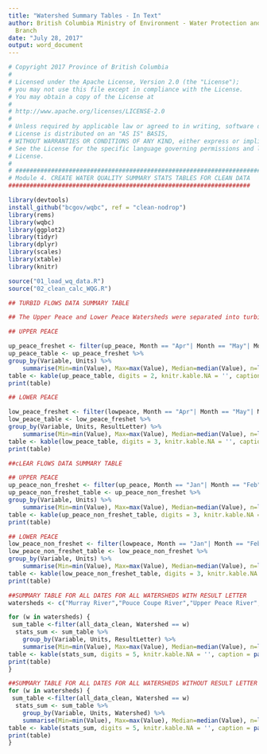 ```yaml
---
title: "Watershed Summary Tables - In Text"
author: British Columbia Ministry of Environment - Water Protection and Sustainability
  Branch
date: "July 28, 2017"
output: word_document
---
```


```r
# Copyright 2017 Province of British Columbia
# 
# Licensed under the Apache License, Version 2.0 (the "License");
# you may not use this file except in compliance with the License.
# You may obtain a copy of the License at
# 
# http://www.apache.org/licenses/LICENSE-2.0
# 
# Unless required by applicable law or agreed to in writing, software distributed under the 
# License is distributed on an "AS IS" BASIS,
# WITHOUT WARRANTIES OR CONDITIONS OF ANY KIND, either express or implied.
# See the License for the specific language governing permissions and limitations under the 
# License.
# 
# #####################################################################
# Module 4. CREATE WATER QUALITY SUMMARY STATS TABLES FOR CLEAN DATA
####################################################################
```

```r
library(devtools)
install_github("bcgov/wqbc", ref = "clean-nodrop")
library(rems)
library(wqbc)
library(ggplot2)
library(tidyr)
library(dplyr)
library(scales)
library(xtable)
library(knitr)

source("01_load_wq_data.R")
source("02_clean_calc_WQG.R")
```

```r
## TURBID FLOWS DATA SUMMARY TABLE

## The Upper Peace and Lower Peace Watersheds were separated into turbid and clear flow periods ## to view the data better. All other watersheds included all the years data grouped together. 

## UPPER PEACE

up_peace_freshet <- filter(up_peace, Month == "Apr"| Month == "May"| Month == "Jun"| Month == "Jul") 
up_peace_table <- up_peace_freshet %>%
group_by(Variable, Units) %>%
    summarise(Min=min(Value), Max=max(Value), Median=median(Value), n=length(Variable))
table <- kable(up_peace_table, digits = 2, knitr.kable.NA = '', caption = " Upper Peace River Watershed: Summary of water chemistry data and simple statistics collected from April to July, 1972 to 2005.")
print(table) 

## LOWER PEACE

low_peace_freshet <- filter(lowpeace, Month == "Apr"| Month == "May"| Month == "Jun"| Month == "Jul"|Month == "Aug") 
low_peace_table <- low_peace_freshet %>%
group_by(Variable, Units, ResultLetter) %>%
    summarise(Min=min(Value), Max=max(Value), Median=median(Value), n=length(Variable))
table <- kable(low_peace_table, digits = 3, knitr.kable.NA = '', caption = "Lower Peace River Watershed: Summary of water chemistry data and simple statistics collected from April to July, 1984 to 2017.")
print(table)
```

```r
##cLEAR FLOWS DATA SUMMARY TABLE

## UPPER PEACE
up_peace_non_freshet <- filter(up_peace, Month == "Jan"| Month == "Feb"| Month == "Mar"| Month == "Aug"|Month == "Sep"|Month == "Oct"| Month == "Nov"| Month == "Dec")
up_peace_non_freshet_table <- up_peace_non_freshet %>%
group_by(Variable, Units) %>%
    summarise(Min=min(Value), Max=max(Value), Median=median(Value), n=length(Variable))
table <- kable(up_peace_non_freshet_table, digits = 3, knitr.kable.NA = '', caption = " Upper Peace River Watershed: Summary of water chemistry data and simple statistics collected during January to March and August to December, 1971 to 2009.")
print(table) 

## LOWER PEACE
low_peace_non_freshet <- filter(lowpeace, Month == "Jan"| Month == "Feb"| Month == "Mar"|Month == "Sep"|Month == "Oct"| Month == "Nov"| Month == "Dec")
low_peace_non_freshet_table <- low_peace_non_freshet %>%
group_by(Variable, Units) %>%
    summarise(Min=min(Value), Max=max(Value), Median=median(Value), n=length(Variable))
table <- kable(low_peace_non_freshet_table, digits = 3, knitr.kable.NA = '', caption = "Lower Peace River Watershed: Summary of water chemistry data and simple statistics collected during January to March and August to December, 1984 to 2017.")
print(table) 
```

```r
##SUMMARY TABLE FOR ALL DATES FOR ALL WATERSHEDS WITH RESULT LETTER
watersheds <- c("Murray River","Pouce Coupe River","Upper Peace River", "Upper Pine River","Blueberry River","Lower Beatton River","Lower Pine River","Lower Peace River","Lynx Creek","Moberly River", "Middle Kiskatinaw River","East Kiskatinaw River","Lower Kiskatinaw River","Milligan Creek","Lower Petitot River","Middle Petitot River","Klua Creek")

for (w in watersheds) {
 sum_table <-filter(all_data_clean, Watershed == w)  
  stats_sum <- sum_table %>%
    group_by(Variable, Units, ResultLetter) %>%
    summarise(Min=min(Value), Max=max(Value), Median=median(Value), n=length(Variable))
table <- kable(stats_sum, digits = 5, knitr.kable.NA = '', caption = paste0(w," Watershed: Water Quality Summary"))
print(table) 
}
```

```r
##SUMMARY TABLE FOR ALL DATES FOR ALL WATERSHEDS WITHOUT RESULT LETTER (groups all parameters together)
for (w in watersheds) {
 sum_table <-filter(all_data_clean, Watershed == w)  
  stats_sum <- sum_table %>%
    group_by(Variable, Units, Watershed) %>%
    summarise(Min=min(Value), Max=max(Value), Median=median(Value), n=length(Variable))
table <- kable(stats_sum, digits = 5, knitr.kable.NA = '', caption = paste0(w," Watershed: Water Quality Summary"))
print(table) 
}
```

